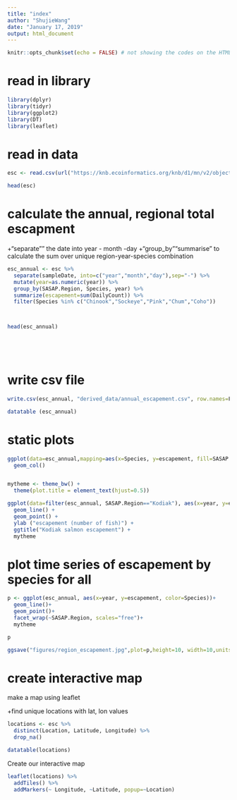 ```yaml
---
title: "index"
author: "ShujieWang"
date: "January 17, 2019"
output: html_document
---
```


```r
knitr::opts_chunk$set(echo = FALSE) # not showing the codes on the HTML page
```

# read in library
```r
library(dplyr)
library(tidyr)
library(ggplot2)
library(DT)
library(leaflet)
```


# read in data
```r

esc <- read.csv(url("https://knb.ecoinformatics.org/knb/d1/mn/v2/object/urn%3Auuid%3Af119a05b-bbe7-4aea-93c6-85434dcb1c5e", method='libcurl'), stringsAsFactors = FALSE)  

head(esc)

```

# calculate the annual, regional total escapment
+"separate"" the date into year - month -day
+"group_by""summarise" to calculate the sum over unique region-year-species combination

```r

esc_annual <- esc %>% 
  separate(sampleDate, into=c("year","month","day"),sep="-") %>% 
  mutate(year=as.numeric(year)) %>% 
  group_by(SASAP.Region, Species, year) %>% 
  summarize(escapement=sum(DailyCount)) %>% 
  filter(Species %in% c("Chinook","Sockeye","Pink","Chum","Coho"))



head(esc_annual)
  





```

# write csv file
```r
write.csv(esc_annual, "derived_data/annual_escapement.csv", row.names=F)

```




```r
datatable (esc_annual)

```


# static plots

```r
ggplot(data=esc_annual,mapping=aes(x=Species, y=escapement, fill=SASAP.Region )) +
  geom_col()



```

```r

mytheme <- theme_bw() +
  theme(plot.title = element_text(hjust=0.5))

ggplot(data=filter(esc_annual, SASAP.Region=="Kodiak"), aes(x=year, y=escapement, color=Species)) +
  geom_line() +
  geom_point() +
  ylab ("escapement (number of fish)") +
  ggtitle("Kodiak salmon escapement") +
  mytheme

```




# plot time series of escapement by species for all 


```r
p <- ggplot(esc_annual, aes(x=year, y=escapement, color=Species))+
  geom_line()+
  geom_point()+
  facet_wrap(~SASAP.Region, scales="free")+
  mytheme

p

ggsave("figures/region_escapement.jpg",plot=p,height=10, width=10,units="in", dpi=400)


```


# create interactive map 

make a map using leaflet

+find unique locations with lat, lon values

```r
locations <- esc %>% 
  distinct(Location, Latitude, Longitude) %>% 
  drop_na()

datatable(locations)
```

Create our interactive map
```r
leaflet(locations) %>% 
  addTiles() %>% 
  addMarkers(~ Longitude, ~Latitude, popup=~Location)

```


